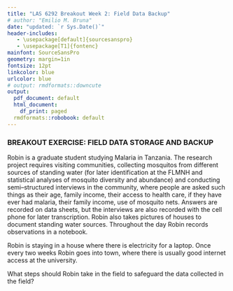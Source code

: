 ```yaml
---
title: "LAS 6292 Breakout Week 2: Field Data Backup"
# author: "Emilio M. Bruna"
date: "updated: `r Sys.Date()`"
header-includes:
   - \usepackage[default]{sourcesanspro}
   - \usepackage[T1]{fontenc}
mainfont: SourceSansPro
geometry: margin=1in
fontsize: 12pt
linkcolor: blue
urlcolor: blue
# output: rmdformats::downcute
output:
  pdf_document: default
  html_document:
    df_print: paged
  rmdformats::robobook: default
---
```

### BREAKOUT EXERCISE: FIELD DATA STORAGE AND BACKUP
Robin is a graduate student studying Malaria in Tanzania. The research project requires visiting communities, collecting mosquitos from different sources of standing water (for later identification at the FLMNH and statistical analyses of mosquito diversity and abundance) and conducting semi--structured interviews in the community, where people are asked such things as their age, family income, their access to health care, if they have ever had malaria, their family income, use of mosquito nets. Answers are recorded on data sheets, but the interviews are also recorded with the cell phone for later transcription. Robin also takes pictures of houses to document standing water sources. Throughout the day Robin records observations in a notebook.  

Robin is staying in a house where there is electricity for a laptop. Once every two weeks Robin goes into town, where there is usually good internet access at the university. 

What steps should Robin take in the field to safeguard the data collected in the field? 




